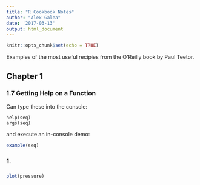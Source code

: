 ```yaml
---
title: "R Cookbook Notes"
author: "Alex Galea"
date: '2017-03-13'
output: html_document
---
```


```r
knitr::opts_chunk$set(echo = TRUE)
```

Examples of the most useful recipies from the O'Reilly book by Paul Teetor.

## Chapter 1

### 1.7 Getting Help on a Function

Can type these into the console:
```
help(seq)
args(seq)
```
and execute an in-console demo:
```r
example(seq)
```

### 1.

### 

```r
plot(pressure)
```

